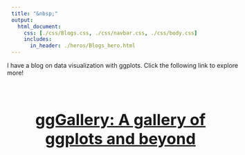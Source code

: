 ```yaml
---
title: "&nbsp;"
output:
  html_document:
    css: [./css/Blogs.css, ./css/navbar.css, ./css/body.css]
    includes:
      in_header: ./heros/Blogs_hero.html
---
```

<style>
h1 {font-weight: bold !important; 
    font-size: 36px !important}
</style>

<div style="text-align: left; width: 110%; margin-left: -10px">
I have a blog on data visualization with ggplots. Click the following link to explore more!
</div>

<div style="height: 1em"></div>

<div style="text-align: center;">
<a href=https://genchanghsu.github.io/ggGallery/ target="_blank"><h1>ggGallery: A gallery of ggplots and beyond</h1></a>
</div>

<!-- <div style="height: 1em;"></div> -->
<!-- <a href=# target="_blank"><h1>Eco-logics: random thoughts in ecology</h1></a> -->


